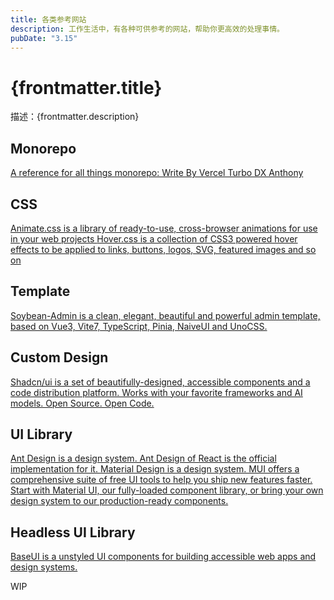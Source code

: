 ```yaml
---
title: 各类参考网站
description: 工作生活中，有各种可供参考的网站，帮助你更高效的处理事情。
pubDate: "3.15"
---
```


# {frontmatter.title}

描述：{frontmatter.description}

## Monorepo

<a href="https://www.shew.dev/monorepos" target="_blank">
  A reference for all things monorepo: Write By Vercel Turbo DX Anthony
</a>

## CSS

<a href="https://animate.style/" target="_blank">
  Animate.css is a library of ready-to-use, cross-browser animations for use in
  your web projects
</a>

<a href="https://ianlunn.github.io/Hover/" target="_blank">
  Hover.css is a collection of CSS3 powered hover effects to be applied to
  links, buttons, logos, SVG, featured images and so on
</a>

## Template

<a href="https://github.com/soybeanjs/soybean-admin" target="_blank">
  Soybean-Admin is a clean, elegant, beautiful and powerful admin template,
  based on Vue3, Vite7, TypeScript, Pinia, NaiveUI and UnoCSS.
</a>

## Custom Design

<a href="https://ui.shadcn.com/docs" target="_blank">
  Shadcn/ui is a set of beautifully-designed, accessible components and a code
  distribution platform. Works with your favorite frameworks and AI models. Open
  Source. Open Code.
</a>

## UI Library

<a href="https://ant.design/" target="_blank">
  Ant Design is a design system. Ant Design of React is the official
  implementation for it.
</a>

<a href="https://mui.com/" target="_blank">
  Material Design is a design system. MUI offers a comprehensive suite of free
  UI tools to help you ship new features faster. Start with Material UI, our
  fully-loaded component library, or bring your own design system to our
  production-ready components.
</a>

## Headless UI Library

<a href="https://base-ui.com/" target="_blank">
  BaseUI is a unstyled UI components for building accessible web apps and design
  systems.
</a>

WIP
